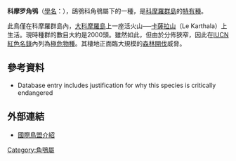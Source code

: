 {{Speciesbox
| name = 科摩罗角鸮
| status = CR 
| status_system = iucn3.1
| trend = down
| genus = Otus
| species = pauliani
| authority = ([[Constantine_Walter_Benson|Benson]], 1960)
}}

'''科摩罗角鸮'''（[[學名|學名]]：''{{lang|la|Otus pauliani}}''），鴟鴞科角鴞屬下的一種，是[[科摩羅群島|科摩羅群島]]的[[特有種|特有種]]。

此鳥僅在科摩羅群島內，[[大科摩羅島|大科摩羅島]]上一座活火山──[[卡薩拉山|卡薩拉山]]（Le Karthala）上生活。現時種群的數目大約是2000頭。雖然如此，但由於分佈狹窄，因此在[[IUCN紅色名錄|IUCN紅色名錄]]內列為[[極危物種|極危物種]]。其棲地正面臨大規模的[[森林開伐|森林開伐]]威脅。

== 參考資料 ==
{{Reflist}}
* {{IUCN2006|assessors=BirdLife International|year=2006|id=15699|title=Otus pauliani|downloaded=11 May 2006}} Database entry includes justification for why this species is critically endangered

== 外部連結 ==
* [http://www.birdlife.org/datazone/species/index.html?action=SpcHTMDetails.asp&sid=2184&m=0 國際鳥盟介紹]
{{Taxonbar|from=Q726913}}

[[Category:角鴞屬|Category:角鴞屬]]


{{Owl-stub}}